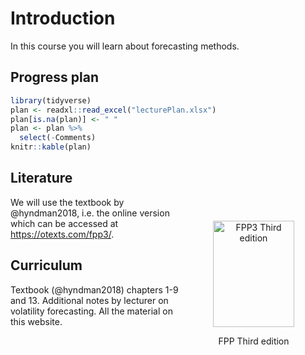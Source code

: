 # Introduction {.unnumbered}

In this course you will learn about forecasting methods.

## Progress plan

```r
library(tidyverse)
plan <- readxl::read_excel("lecturePlan.xlsx")
plan[is.na(plan)] <- " "
plan <- plan %>% 
  select(-Comments)
knitr::kable(plan)
```

## Literature

<figure style="float:right; padding:10px; text-align:center">

<img src="bilder/fpp3_front_cover.jpg" alt="FPP3 Third edition" width="130" height="170"/>

<figcaption>FPP Third edition</figcaption>

</figure>

We will use the textbook by @hyndman2018, i.e. the online version which can be accessed at <https://otexts.com/fpp3/>.

## Curriculum

Textbook (@hyndman2018) chapters 1-9 and 13. Additional notes by lecturer on volatility forecasting. All the material on this website.
